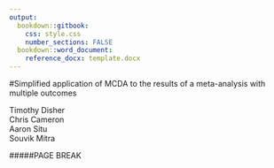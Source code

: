 ```yaml
---
output:
  bookdown::gitbook:
    css: style.css
    number_sections: FALSE
  bookdown::word_document:
    reference_docx: template.docx
---
```

#Simplified application of MCDA to the results of a meta-analysis with multiple outcomes

Timothy Disher  
Chris Cameron  
Aaron Situ  
Souvik Mitra  

#####PAGE BREAK
